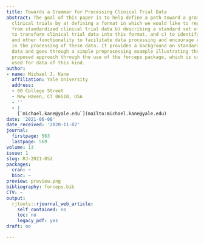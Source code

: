 ```yaml
---
title: Towards a Grammar for Processing Clinical Trial Data
abstract: The goal of this paper is to help define a path toward a grammar for processing
  clinical trials by a) defining a format in which we would like to represent data
  from standardized clinical trial data b) describing a standard set of operations
  to transform clinical trial data into this format, and c) to identify a set of verbs
  and other functionality to facilitate data processing and encourage reproducibility
  in the processing of these data. It provides a background on standard clinical trial
  data and goes through a simple preprocessing example illustrating the value of the
  proposed approach through the use of the forceps package, which is currently being
  used for data of this kind.
author:
- name: Michael J. Kane
  affiliation: Yale University
  address:
  - 60 College Street
  - New Haven, CT 06510, USA
  - ''
  - |
    [`michael.kane@yale.edu`](mailto:michael.kane@yale.edu)
date: '2021-06-08'
date_received: '2020-11-02'
journal:
  firstpage: 563
  lastpage: 569
volume: 13
issue: 1
slug: RJ-2021-052
packages:
  cran: ~
  bioc: ~
preview: preview.png
bibliography: forceps.bib
CTV: ~
output:
  rjtools::rjournal_web_article:
    self_contained: no
    toc: no
    legacy_pdf: yes
draft: no

---
```

